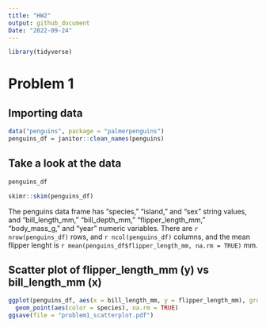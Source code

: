 ```yaml
---
title: "HW2"
output: github_document
Date: "2022-09-24"
---
```


```r
library(tidyverse)
```

# Problem 1 

## Importing data
```r
data("penguins", package = "palmerpenguins")
penguins_df = janitor::clean_names(penguins)
```

## Take a look at the data
```r
penguins_df
```
```r
skimr::skim(penguins_df)
```
The penguins data frame has "species," "island," and "sex" string values, and "bill_length_mm," "bill_depth_mm," "flipper_length_mm," 
"body_mass_g," and "year" numeric variables. There are `r nrow(penguins_df)` rows, and `r ncol(penguins_df)` columns, and the mean flipper lenght is `r mean(penguins_df$flipper_length_mm, na.rm = TRUE)` mm. 

## Scatter plot of flipper_length_mm (y) vs bill_length_mm (x)
```r
ggplot(penguins_df, aes(x = bill_length_mm, y = flipper_length_mm), group = species) + 
  geom_point(aes(color = species), na.rm = TRUE)
ggsave(file = "problem1_scatterplot.pdf")
```

